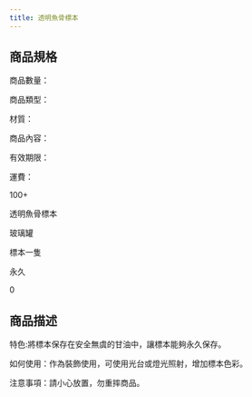 ```yaml
---
title: 透明魚骨標本
---
```




<ProductDetails plan={1} item={9}/>

## 商品規格
<div className="w-96 h-auto dark:bg-base-100 shadow-xl lg:w-3/4 mt-8 bg-yellow-50 rounded-lg" >
        <div className="card-body">
        <div className="flex flex-row space-x-4">
        <div>
商品數量：

商品類型： 

材質： 

商品內容： 

有效期限： 

運費： 

</div>
<div className=" w-24"/>
<div className="w-1 bg-slate-400 rounded-3xl"/>
<div>
100+

透明魚骨標本

玻璃罐

標本一隻

永久

0

</div>
</div>
</div>
</div>


## 商品描述
<div className="w-96 h-auto dark:bg-base-100 shadow-xl lg:w-3/4 mt-8 bg-sky-100" >
        <div className="card-body">
特色:將標本保存在安全無虞的甘油中，讓標本能夠永久保存。

如何使用：作為裝飾使用，可使用光台或燈光照射，增加標本色彩。

注意事項：請小心放置，勿重摔商品。
        </div>
</div >